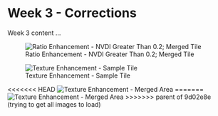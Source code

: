 # Week 3 - Corrections

Week 3 content ...

![Ratio Enhancement - NVDI Greater Than 0.2; Merged Tile](/Week3Content/week3_mergedtile_nvdimore0.2)

![Texture Enhancement - Sample Tile](/Week3Content/week3_samplearea_texturecorrection)

<<<<<<< HEAD
![Texture Enhancement - Merged Area](/Week3Content/week3_mergedtile_texturecorrection.)
=======
![Texture Enhancement - Merged Area](/Week3Content/week3_mergedtile_texturecorrection)
>>>>>>> parent of 9d02e8e (trying to get all images to load)
